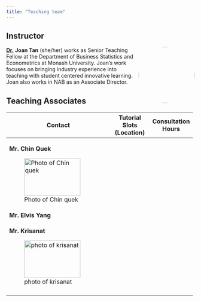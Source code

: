 ```yaml
---
title: "Teaching team"
---
```


## Instructor

![](images/team/joan.jpeg){style="float:right;padding: 0 0 0 10px;" style="border-radius: 50%;" fig-alt="Photo of Dr. Joan" width="150"}

[**Dr.**](#0) **Joan Tan** (she/her) works as Senior Teaching Fellow at the Department of Business Statistics and Econometrics at Monash University. Joan's work focuses on bringing industry experience into teaching with student centered innovative learning. Joan also works in NAB as an Associate Director.

## Teaching Associates

+--------------------------------------------------------------------------+---------------------------+--------------------+
| Contact                                                                  | Tutorial Slots (Location) | Consultation Hours |
+==========================================================================+===========================+====================+
| **Mr. Chin Quek**                                                        |                           |                    |
|                                                                          |                           |                    |
| ![Photo of Chin quek](images/team/chin.jpg){width="150" height="100"}    |                           |                    |
+--------------------------------------------------------------------------+---------------------------+--------------------+
| **Mr. Elvis Yang**                                                       |                           |                    |
+--------------------------------------------------------------------------+---------------------------+--------------------+
| **Mr. Krisanat**                                                         |                           |                    |
|                                                                          |                           |                    |
| ![photo of krisanat](images/team/krisanat.jpg){width="150" height="100"} |                           |                    |
+--------------------------------------------------------------------------+---------------------------+--------------------+
|                                                                          |                           |                    |
+--------------------------------------------------------------------------+---------------------------+--------------------+
